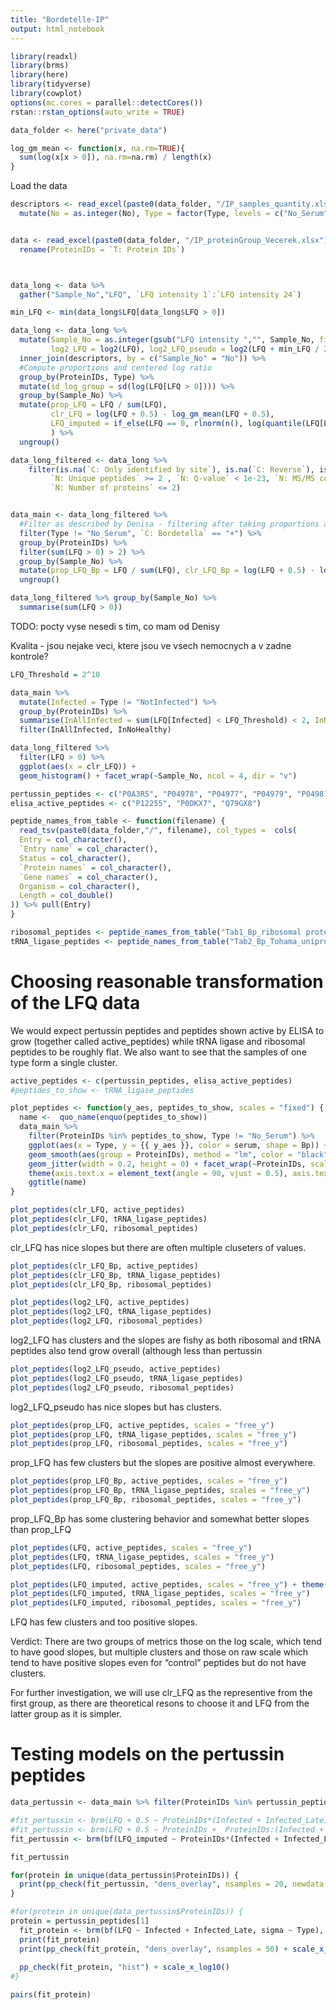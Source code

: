 ```yaml
---
title: "Bordetelle-IP"
output: html_notebook
---
```


```r
library(readxl)
library(brms)
library(here)
library(tidyverse)
library(cowplot)
options(mc.cores = parallel::detectCores())
rstan::rstan_options(auto_write = TRUE)

data_folder <- here("private_data")

log_gm_mean <- function(x, na.rm=TRUE){
  sum(log(x[x > 0]), na.rm=na.rm) / length(x)
}
```

Load the data

```r
descriptors <- read_excel(paste0(data_folder, "/IP_samples_quantity.xlsx"), range = "M2:R26", col_types = "text") %>%
  mutate(No = as.integer(No), Type = factor(Type, levels = c("No_Serum", "Not_Infected", "Infected_Early", "Infected_Late")), Infected = Type %in% c("Infected_Early", "Infected_Late"), Infected_Late = Type == "Infected_Late")


data <- read_excel(paste0(data_folder, "/IP_proteinGroup_Vecerek.xlsx"), range = "A1:AV1301", col_types = c(rep("numeric", 24), rep("text",4), rep("numeric", 15), rep("text",5)), na = c("","NaN"))   %>%
  rename(ProteinIDs = `T: Protein IDs`)



data_long <- data %>% 
  gather("Sample_No","LFQ", `LFQ intensity 1`:`LFQ intensity 24`)

min_LFQ <- min(data_long$LFQ[data_long$LFQ > 0])

data_long <- data_long %>%
  mutate(Sample_No = as.integer(gsub("LFQ intensity ","", Sample_No, fixed = TRUE)),
         log2_LFQ = log2(LFQ), log2_LFQ_pseudo = log2(LFQ + min_LFQ / 20)) %>%
  inner_join(descriptors, by = c("Sample_No" = "No")) %>%
  #Compute proportions and centered log ratio
  group_by(ProteinIDs, Type) %>%
  mutate(sd_log_group = sd(log(LFQ[LFQ > 0]))) %>%
  group_by(Sample_No) %>%
  mutate(prop_LFQ = LFQ / sum(LFQ), 
         clr_LFQ = log(LFQ + 0.5) - log_gm_mean(LFQ + 0.5),
         LFQ_imputed = if_else(LFQ == 0, rlnorm(n(), log(quantile(LFQ[LFQ > 0], 0.05)), median(sd_log_group, na.rm = TRUE)), LFQ)
         ) %>%
  ungroup() 

data_long_filtered <- data_long %>%
    filter(is.na(`C: Only identified by site`), is.na(`C: Reverse`), is.na(`C: Potential contaminant`), 
         `N: Unique peptides` >= 2 , `N: Q-value` < 1e-23, `N: MS/MS count` >=4,
         `N: Number of proteins` <= 2)  


data_main <- data_long_filtered %>% 
  #Filter as described by Denisa - filtering after taking proportions and CLR
  filter(Type != "No_Serum", `C: Bordetella` == "+") %>%
  group_by(ProteinIDs) %>%
  filter(sum(LFQ > 0) > 2) %>%
  group_by(Sample_No) %>%
  mutate(prop_LFQ_Bp = LFQ / sum(LFQ), clr_LFQ_Bp = log(LFQ + 0.5) - log_gm_mean(LFQ + 0.5) ) %>%
  ungroup()

data_long_filtered %>% group_by(Sample_No) %>% 
  summarise(sum(LFQ > 0))

```

TODO: pocty vyse nesedi s tim, co mam od Denisy


Kvalita - jsou nejake veci, ktere jsou ve vsech nemocnych a v zadne kontrole?

```r
LFQ_Threshold = 2^10

data_main %>% 
  mutate(Infected = Type != "NotInfected") %>%
  group_by(ProteinIDs) %>%
  summarise(InAllInfected = sum(LFQ[Infected] < LFQ_Threshold) < 2, InNoHealthy = sum(LFQ[!Infected] < 0) < 1) %>%
  filter(InAllInfected, InNoHealthy)
```

```r
data_long_filtered %>%
  filter(LFQ > 0) %>%
  ggplot(aes(x = clr_LFQ)) +
  geom_histogram() + facet_wrap(~Sample_No, ncol = 4, dir = "v")


```
```r
pertussin_peptides <- c("P0A3R5", "P04978", "P04977", "P04979", "P04981")
elisa_active_peptides <- c("P12255", "P0DKX7", "Q79GX8")

peptide_names_from_table <- function(filename) {
  read_tsv(paste0(data_folder,"/", filename), col_types =  cols(
  Entry = col_character(),
  `Entry name` = col_character(),
  Status = col_character(),
  `Protein names` = col_character(),
  `Gene names` = col_character(),
  Organism = col_character(),
  Length = col_double()
)) %>% pull(Entry)
}

ribosomal_peptides <- peptide_names_from_table("Tab1_Bp_ribosomal proteins_uniprot.txt")
tRNA_ligase_peptides <- peptide_names_from_table("Tab2_Bp_Tohama_uniprot_tRNA_ligase.txt")

```


# Choosing reasonable transformation of the LFQ data

We would expect pertussin peptides and peptides shown active by ELISA to grow (together called active_peptides) while tRNA ligase and ribosomal peptides to be roughly flat. We also want to see that the samples of one type form a single cluster.

```r
active_peptides <- c(pertussin_peptides, elisa_active_peptides)
#peptides_to_show <- tRNA_ligase_peptides

plot_peptides <- function(y_aes, peptides_to_show, scales = "fixed") {
  name <-  quo_name(enquo(peptides_to_show))
  data_main %>%
    filter(ProteinIDs %in% peptides_to_show, Type != "No_Serum") %>%
    ggplot(aes(x = Type, y = {{ y_aes }}, color = serum, shape = Bp)) + 
    geom_smooth(aes(group = ProteinIDs), method = "lm", color = "black") +
    geom_jitter(width = 0.2, height = 0) + facet_wrap(~ProteinIDs, scales = scales) + 
    theme(axis.text.x = element_text(angle = 90, vjust = 0.5), axis.text.y = element_blank()) +
    ggtitle(name)
}

plot_peptides(clr_LFQ, active_peptides)
plot_peptides(clr_LFQ, tRNA_ligase_peptides)
plot_peptides(clr_LFQ, ribosomal_peptides)
```
clr_LFQ has nice slopes but there are often multiple cluseters of values.

```r
plot_peptides(clr_LFQ_Bp, active_peptides)
plot_peptides(clr_LFQ_Bp, tRNA_ligase_peptides)
plot_peptides(clr_LFQ_Bp, ribosomal_peptides)
```

```r
plot_peptides(log2_LFQ, active_peptides)
plot_peptides(log2_LFQ, tRNA_ligase_peptides)
plot_peptides(log2_LFQ, ribosomal_peptides)
```

log2_LFQ has clusters and the slopes are fishy as both ribosomal and tRNA peptides also tend grow overall (although less than pertussin

```r
plot_peptides(log2_LFQ_pseudo, active_peptides)
plot_peptides(log2_LFQ_pseudo, tRNA_ligase_peptides)
plot_peptides(log2_LFQ_pseudo, ribosomal_peptides)
```
log2_LFQ_pseudo has nice slopes but has clusters.

```r
plot_peptides(prop_LFQ, active_peptides, scales = "free_y")
plot_peptides(prop_LFQ, tRNA_ligase_peptides, scales = "free_y")
plot_peptides(prop_LFQ, ribosomal_peptides, scales = "free_y")
```

prop_LFQ has few clusters but the slopes  are positive almost everywhere.

```r
plot_peptides(prop_LFQ_Bp, active_peptides, scales = "free_y")
plot_peptides(prop_LFQ_Bp, tRNA_ligase_peptides, scales = "free_y")
plot_peptides(prop_LFQ_Bp, ribosomal_peptides, scales = "free_y")
```
prop_LFQ_Bp has some clustering behavior and somewhat better slopes than prop_LFQ

```r
plot_peptides(LFQ, active_peptides, scales = "free_y")
plot_peptides(LFQ, tRNA_ligase_peptides, scales = "free_y")
plot_peptides(LFQ, ribosomal_peptides, scales = "free_y")
```

```r
plot_peptides(LFQ_imputed, active_peptides, scales = "free_y") + theme(axis.text.y = element_text())
plot_peptides(LFQ_imputed, tRNA_ligase_peptides, scales = "free_y")
plot_peptides(LFQ_imputed, ribosomal_peptides, scales = "free_y")
```

LFQ has few clusters and too positive slopes.

Verdict: There are two groups of metrics those on the log scale, which tend to have good slopes, but multiple clusters and those on raw scale which tend to have positive slopes even for "control" peptides but do not have clusters.

For further investigation, we will use clr_LFQ as the representive from the first group, as there are theoretical resons to choose it and LFQ from the latter group as it is simpler.

# Testing models on the pertussin peptides

```r
data_pertussin <- data_main %>% filter(ProteinIDs %in% pertussin_peptides) 

#fit_pertussin <- brm(LFQ + 0.5 ~ ProteinIDs*(Infected + Infected_Late), family = "lognormal", data = data_pertussin)
#fit_pertussin <- brm(LFQ + 0.5 ~ ProteinIDs +  ProteinIDs:(Infected + Infected_Late), family = "lognormal", data = data_pertussin)
fit_pertussin <- brm(bf(LFQ_imputed ~ ProteinIDs*(Infected + Infected_Late), sigma ~ ProteinIDs:Type), family = "lognormal", data = data_pertussin)
```
```r
fit_pertussin

for(protein in unique(data_pertussin$ProteinIDs)) {
  print(pp_check(fit_pertussin, "dens_overlay", nsamples = 20, newdata = data_pertussin %>% filter(ProteinIDs == protein)) + scale_x_log10() + ggtitle(protein))
}
```


```r
#for(protein in unique(data_pertussin$ProteinIDs)) {
protein = pertussin_peptides[1]
  fit_protein <- brm(bf(LFQ ~ Infected + Infected_Late, sigma ~ Type), family = "lognormal", data = data_pertussin %>% filter(ProteinIDs == protein))
  print(fit_protein)
  print(pp_check(fit_protein, "dens_overlay", nsamples = 50) + scale_x_log10() + ggtitle(protein))
  
  pp_check(fit_protein, "hist") + scale_x_log10()
#}
```


 ```r
 pairs(fit_protein)
 
 ```












